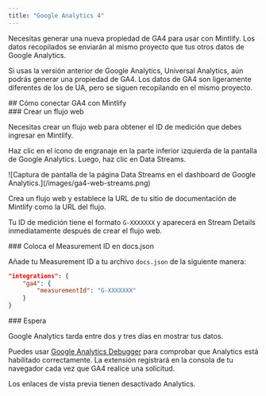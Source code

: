 ```yaml
---
title: "Google Analytics 4"
---
```


Necesitas generar una nueva propiedad de <Tooltip tip="Google Analytics 4">GA4</Tooltip> para usar con Mintlify. Los datos recopilados se enviarán al mismo proyecto que tus otros datos de Google Analytics.

Si usas la versión anterior de Google Analytics, Universal Analytics, aún podrás generar una propiedad de <Tooltip tip="Google Analytics 4">GA4</Tooltip>. Los datos de <Tooltip tip="Google Analytics 4">GA4</Tooltip> son ligeramente diferentes de los de UA, pero se siguen recopilando en el mismo proyecto.

<div id="how-to-connect-ga4-to-mintlify">
  ## Cómo conectar GA4 con Mintlify
</div>

<div id="create-a-web-stream">
  ### Crear un flujo web
</div>

Necesitas crear un flujo web para obtener el ID de medición que debes ingresar en Mintlify.

Haz clic en el ícono de engranaje en la parte inferior izquierda de la pantalla de Google Analytics. Luego, haz clic en Data Streams.

<Frame>![Captura de pantalla de la página Data Streams en el dashboard de Google Analytics.](/images/ga4-web-streams.png)</Frame>

Crea un flujo web y establece la URL de tu sitio de documentación de Mintlify como la URL del flujo.

Tu ID de medición tiene el formato `G-XXXXXXX` y aparecerá en Stream Details inmediatamente después de crear el flujo web.

<div id="put-measurement-id-in-docsjson">
  ### Coloca el Measurement ID en docs.json
</div>

Añade tu Measurement ID a tu archivo `docs.json` de la siguiente manera:

```json docs.json
"integrations": {
    "ga4": {
        "measurementId": "G-XXXXXXX"
    }
}
```


<div id="wait">
  ### Espera
</div>

Google Analytics tarda entre dos y tres días en mostrar tus datos.

Puedes usar [Google Analytics Debugger](https://chrome.google.com/webstore/detail/google-analytics-debugger/jnkmfdileelhofjcijamephohjechhna?hl=en) para comprobar que Analytics está habilitado correctamente. La extensión registrará en la consola de tu navegador cada vez que GA4 realice una solicitud.

<Note>

Los enlaces de vista previa tienen desactivado Analytics.

</Note>